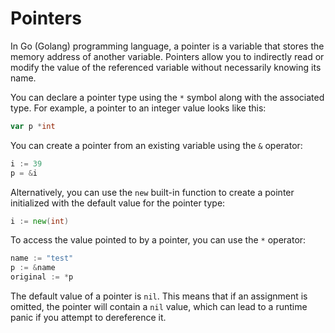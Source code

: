 # Pointers

In Go (Golang) programming language, a pointer is a variable that stores the memory address of another variable. Pointers allow you to indirectly read or modify the value of the referenced variable without necessarily knowing its name.

You can declare a pointer type using the `*` symbol along with the associated type. For example, a pointer to an integer value looks like this:

```go copy
var p *int
```

You can create a pointer from an existing variable using the `&` operator:

```go copy
i := 39
p = &i
```

Alternatively, you can use the `new` built-in function to create a pointer initialized with the default value for the pointer type:

```go copy
i := new(int)
```

To access the value pointed to by a pointer, you can use the `*` operator:

```go copy
name := "test"
p := &name
original := *p
```

The default value of a pointer is `nil`. This means that if an assignment is omitted, the pointer will contain a `nil` value, which can lead to a runtime panic if you attempt to dereference it.